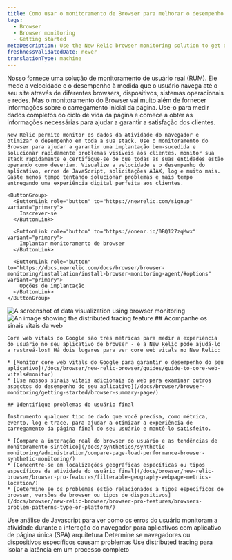 ```yaml
---
title: Como usar o monitoramento de Browser para melhorar o desempenho do seu site
tags:
  - Browser
  - Browser monitoring
  - Getting started
metaDescription: Use the New Relic browser monitoring solution to get deep visibility and actionable insights into real users' experiences on your website.
freshnessValidatedDate: never
translationType: machine
---
```







<SideBySide>
  <Side>
    Nosso <InlinePopover type="browser" />fornece uma solução de monitoramento de usuário real (RUM). Ele mede a velocidade e o desempenho à medida que o usuário navega até o seu site através de diferentes browsers, dispositivos, sistemas operacionais e redes. Mas o monitoramento do Browser vai muito além de fornecer informações sobre o carregamento inicial da página. Use-o para medir dados completos do ciclo de vida da página e comece a obter as informações necessárias para ajudar a garantir a satisfação dos clientes.

    New Relic permite monitor os dados da atividade do navegador e otimizar o desempenho em toda a sua stack. Use o monitoramento do Browser para ajudar a garantir uma implantação bem-sucedida e solucionar rapidamente problemas visíveis aos clientes. monitor sua stack rapidamente e certifique-se de que todas as suas entidades estão operando como deveriam. Visualize a velocidade e o desempenho do aplicativo, erros de JavaScript, solicitações AJAX, log e muito mais. Gaste menos tempo tentando solucionar problemas e mais tempo entregando uma experiência digital perfeita aos clientes.

    <ButtonGroup>
      <ButtonLink role="button" to="https://newrelic.com/signup" variant="primary">
        Inscrever-se
      </ButtonLink>

      <ButtonLink role="button" to="https://onenr.io/0BQ127zqMwx" variant="primary">
        Implantar monitoramento de browser
      </ButtonLink>

      <ButtonLink role="button" to="https://docs.newrelic.com/docs/browser/browser-monitoring/installation/install-browser-monitoring-agent/#options" variant="primary">
        Opções de implantação
      </ButtonLink>
    </ButtonGroup>
  </Side>

  <Side>
    <img title="Visualizing data" alt="A screenshot of data visualization using browser monitoring" src={browserDataVisualize} />
  </Side>
</SideBySide>

<SideBySide>
  <Side>
    <img title="Real User Monitoring with New Relic" alt="An image showing the distributed tracing feature" src={browserDistributedTracing} />
  </Side>

  <Side>
    ## Acompanhe os sinais vitais da web

    Core web vitals do Google são três métricas para medir a experiência do usuário no seu aplicativo de browser - e a New Relic pode ajudá-lo a rastreá-los! Há dois lugares para ver core web vitals no New Relic:

    * [Monitor core web vitals do Google para garantir o desempenho do seu aplicativo](/docs/browser/new-relic-browser/guides/guide-to-core-web-vitals#monitor)
    * [Use nossos sinais vitais adicionais da web para examinar outros aspectos do desempenho do seu aplicativo](/docs/browser/browser-monitoring/getting-started/browser-summary-page/)

    ## Identifique problemas do usuário final

    Instrumento qualquer tipo de dado que você precisa, como métrica, evento, log e trace, para ajudar a otimizar a experiência de carregamento da página final do seu usuário e mantê-lo satisfeito.

    * [Compare a interação real do browser do usuário e as tendências de monitoramento sintético](/docs/synthetics/synthetic-monitoring/administration/compare-page-load-performance-browser-synthetic-monitoring/)
    * [Concentre-se em localizações geográficas específicas ou tipos específicos de atividade do usuário final](/docs/browser/new-relic-browser/browser-pro-features/filterable-geography-webpage-metrics-location/)
    * [Determine se os problemas estão relacionados a tipos específicos de browser, versões de browser ou tipos de dispositivos](/docs/browser/new-relic-browser/browser-pro-features/browsers-problem-patterns-type-or-platform/)
  </Side>
</SideBySide>

<DocTiles>
  <DocTile path="https://docs.newrelic.com/docs/browser/new-relic-browser/browser-pro-features/javascript-errors-page-detect-analyze-errors/">Use análise de Javascript para ver como os erros do usuário</DocTile> <DocTile path="https://docs.newrelic.com/docs/browser/single-page-app-monitoring/get-started/introduction-single-page-app-monitoring/">monitoram a atividade durante a interação do navegador para aplicativos com aplicativo de página única (SPA) arquitetura</DocTile> <DocTile path="https://docs.newrelic.com/docs/browser/new-relic-browser/browser-pro-features/browsers-problem-patterns-type-or-platform/">Determine se navegadores ou dispositivos específicos causam problemas</DocTile> <DocTile path="https://docs.newrelic.com/docs/browser/new-relic-browser/browser-pro-features/browser-data-distributed-tracing/">Use distributed tracing para isolar a latência em um processo completo</DocTile>
</DocTiles>